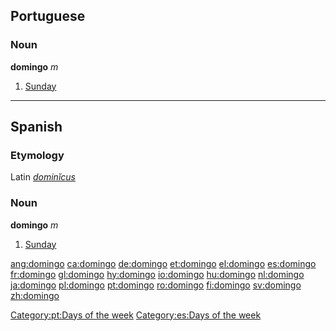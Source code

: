 == Portuguese ==
===Noun===
'''domingo''' ''m''

#[[Sunday]]

[[Category:pt:Days of the week]]

----

==Spanish==
===Etymology===
Latin ''[[dominicus|dominĭcus]]''

===Noun===
'''domingo''' ''m''

#[[Sunday]]

[[Category:es:Days of the week]]

[[ang:domingo]]
[[ca:domingo]]
[[de:domingo]]
[[et:domingo]]
[[el:domingo]]
[[es:domingo]]
[[fr:domingo]]
[[gl:domingo]]
[[hy:domingo]]
[[io:domingo]]
[[hu:domingo]]
[[nl:domingo]]
[[ja:domingo]]
[[pl:domingo]]
[[pt:domingo]]
[[ro:domingo]]
[[fi:domingo]]
[[sv:domingo]]
[[zh:domingo]]